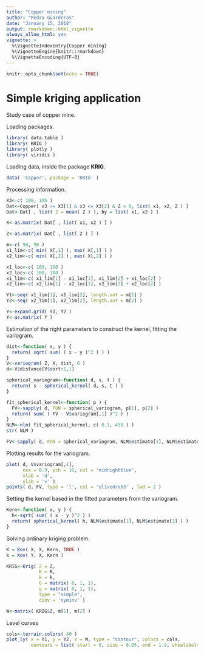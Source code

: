 ```yaml
---
title: "Copper mining"
author: "Pedro Guarderas"
date: "January 15, 2018"
output: rmarkdown::html_vignette
always_allow_html: yes
vignette: >
  %\VignetteIndexEntry{Copper mining}
  %\VignetteEngine{knitr::rmarkdown}
  %\VignetteEncoding{UTF-8}
---
```


```r
knitr::opts_chunk$set(echo = TRUE)
```

# Simple kriging application
Study case of copper mine.

Loading packages.
```r
library( data.table )
library( KRIG )
library( plotly )
library( viridis )
```

Loading data, inside the package **KRIG**.
```r
data( 'Copper', package = 'KRIG' )
```

Processing information.
```r
X3<-c( 100, 105 )
Dat<-Copper[ x3 >= X3[1] & x3 <= X3[2] & Z > 0, list( x1, x2, Z ) ]
Dat<-Dat[ , list( Z = mean( Z ) ), by = list( x1, x2 ) ]

X<-as.matrix( Dat[ , list( x1, x2 ) ] )

Z<-as.matrix( Dat[ , list( Z ) ] )

m<-c( 90, 90 )
x1_lim<-c( min( X[,1] ), max( X[,1] ) )
x2_lim<-c( min( X[,2] ), max( X[,2] ) )

x1_loc<-c( 100, 100 )
x2_loc<-c( 100, 100 )
x1_lim<-c( x1_lim[1] - x1_loc[1], x1_lim[2] + x1_loc[2] )
x2_lim<-c( x2_lim[1] - x2_loc[1], x2_lim[2] + x2_loc[2] )

Y1<-seq( x1_lim[1], x1_lim[2], length.out = m[1] )
Y2<-seq( x2_lim[1], x2_lim[2], length.out = m[2] )

Y<-expand.grid( Y1, Y2 )
Y<-as.matrix( Y )
```

Estimation of the right parameters to construct the kernel, fitting the variogram.
```r
dist<-function( x, y ) {
  return( sqrt( sum( ( x - y )^2 ) ) )
}
V<-variogram( Z, X, dist, 0 )
d<-V$distance[V$sort+1,1]

spherical_variogram<-function( d, s, t ) {
  return( s - spherical_kernel( d, s, t ) )
}

fit_spherical_kernel<-function( p ) {
  FV<-sapply( d, FUN = spherical_variogram, p[1], p[2] )
  return( sum( ( FV - V$variogram[,1] )^2 ) )
}
NLM<-nlm( fit_spherical_kernel, c( 0.1, 450 ) )
str( NLM )

FV<-sapply( d, FUN = spherical_variogram, NLM$estimate[1], NLM$estimate[2] )
```

Plotting results for the variogram.
```r
plot( d, V$variogram[,1], 
      cex = 0.9, pch = 16, col = 'midnightblue',
      xlab = 'd', 
      ylab = 'v' )
points( d, FV, type = 'l', col = 'olivedrab3' , lwd = 2 )
```

Setting the kernel based in the fitted parameters from the variogram.
```r
Kern<-function( x, y ) {
  h<-sqrt( sum( ( x - y )^2 ) )
  return( spherical_kernel( h, NLM$estimate[1], NLM$estimate[2] ) )
}
```

Solving ordinary kriging problem.
```r
K = Kov( X, X, Kern, TRUE )
k = Kov( Y, X, Kern )

KRIG<-Krig( Z = Z,
            K = K, 
            k = k,
            G = matrix( 0, 1, 1),
            g = matrix( 0, 1, 1),
            type = "simple", 
            cinv = 'syminv' )

W<-matrix( KRIG$Z, m[1], m[2] )
```

Level curves
```r
cols<-terrain.colors( 40 )
plot_ly( x = Y1, y = Y2, z = W, type = "contour", colors = cols,
         contours = list( start = 0, size = 0.05, end = 1.9, showlabels = TRUE ) )
```

<!-- tmpFile<-tempfile( fileext = ".png") -->
<!-- export( p, file = tmpFile ) -->
